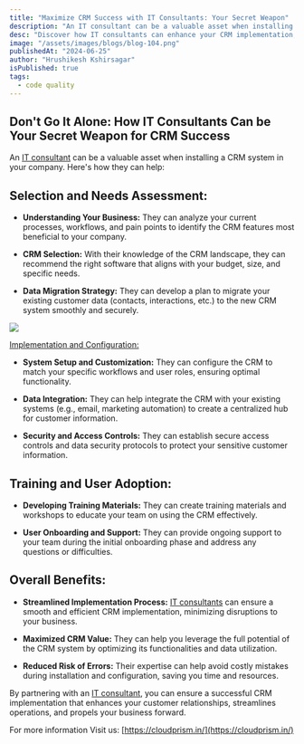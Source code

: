 ```yaml
---
title: "Maximize CRM Success with IT Consultants: Your Secret Weapon"
description: "An IT consultant can be a valuable asset when installing a CRM system in your company. Here's how they can help: "
desc: "Discover how IT consultants can enhance your CRM implementation, ensuring success and driving growth. Don't go it alone—Get expert support."
image: "/assets/images/blogs/blog-104.png"
publishedAt: "2024-06-25"
author: "Hrushikesh Kshirsagar"
isPublished: true
tags:
  - code quality
---
```


## Don't Go It Alone: How IT Consultants Can be Your Secret Weapon for CRM Success

An [IT consultant](https://cloudprism.in/) can be a valuable asset when installing a CRM system in your company. Here's how they can help:

## Selection and Needs Assessment:

- **Understanding Your Business:** They can analyze your current processes, workflows, and pain points to identify the CRM features most beneficial to your company.

- **CRM Selection:** With their knowledge of the CRM landscape, they can recommend the right software that aligns with your budget, size, and specific needs.

- **Data Migration Strategy:** They can develop a plan to migrate your existing customer data (contacts, interactions, etc.) to the new CRM system smoothly and securely.

<Image src="/assets/images/blogs/blog-105.png" />

[Implementation and Configuration:](https://cloudprism.in/)

- **System Setup and Customization:** They can configure the CRM to match your specific workflows and user roles, ensuring optimal functionality.

- **Data Integration:** They can help integrate the CRM with your existing systems (e.g., email, marketing automation) to create a centralized hub for customer information.

- **Security and Access Controls:** They can establish secure access controls and data security protocols to protect your sensitive customer information.

## Training and User Adoption:

- **Developing Training Materials:** They can create training materials and workshops to educate your team on using the CRM effectively.

- **User Onboarding and Support:** They can provide ongoing support to your team during the initial onboarding phase and address any questions or difficulties.

## Overall Benefits:

- **Streamlined Implementation Process:** [IT consultants](https://cloudprism.in/) can ensure a smooth and efficient CRM implementation, minimizing disruptions to your business.

- **Maximized CRM Value:** They can help you leverage the full potential of the CRM system by optimizing its functionalities and data utilization.

- **Reduced Risk of Errors:** Their expertise can help avoid costly mistakes during installation and configuration, saving you time and resources.

By partnering with an [IT consultant](https://cloudprism.in/), you can ensure a successful CRM implementation that enhances your customer relationships, streamlines operations, and propels your business forward.

For more information Visit us: [https://cloudprism.in/](https://cloudprism.in/)
